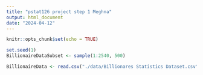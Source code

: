 ```yaml
---
title: "pstat126 project step 1 Meghna"
output: html_document
date: "2024-04-12"
---
```


```r
knitr::opts_chunk$set(echo = TRUE)
```

```r
set.seed(1)
BillionaireDataSubset <- sample(1:2540, 500)
```


```r
BillionaireData <- read.csv("./data/Billionares Statistics Dataset.csv")
```

